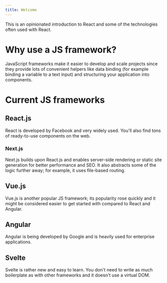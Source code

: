 ```yaml
---
title: Welcome
---
```


This is an opinionated introduction to React and some of the technologies often used with React.

# Why use a JS framework?

JavaScript frameworks make it easier to develop and scale projects since they provide lots of
convenient helpers like data binding (for example binding a variable to a text input) and structuring your application into components.

# Current JS frameworks

## React.js

React is developed by Facebook and very widely used. You'll also find tons of ready-to-use components on the web.

### Next.js

Next.js builds upon React.js and enables server-side rendering or static site generation for better
performance and SEO.
It also abstracts some of the logic further away; for example, it uses file-based routing.

## Vue.js

Vue.js is another popular JS framework; its popularity rose quickly and it might be considered
easier to get started with compared to React and Angular.

## Angular

Angular is being developed by Google and is heavily used for enterprise applications.

## Svelte

Svelte is rather new and easy to learn. You don't need to write as much boilerplate as with other
frameworks and it doesn't use a virtual DOM.
